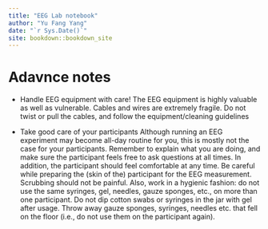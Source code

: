 ```yaml
--- 
title: "EEG Lab notebook"
author: "Yu Fang Yang"
date: "`r Sys.Date()`"
site: bookdown::bookdown_site
---
```


# Adavnce notes

- Handle EEG equipment with care!
The EEG equipment is highly valuable as well as vulnerable. Cables and wires are extremely fragile. Do not twist or pull the cables, and follow the equipment/cleaning guidelines

- Take good care of your participants
Although running an EEG experiment may become all-day routine for you, this is mostly not the case for your participants. Remember to explain what you are doing, and make sure the participant feels free to ask questions at all times. In addition, the participant should feel comfortable at any time. Be careful while preparing the (skin of the) participant for the EEG measurement. Scrubbing should not be painful.
Also, work in a hygienic fashion: do not use the same syringes, gel, needles, gauze sponges, etc., on more than one participant. Do not dip cotton swabs or syringes in the jar with gel after usage. Throw away gauze sponges, syringes, needles etc. that fell on the floor (i.e., do not use them on the participant again).
